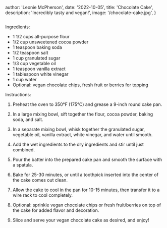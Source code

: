 
  author: 'Leonie McPherson',
  date: '2022-10-05',
  title: 'Chocolate Cake',
  description: 'Incredibly tasty and vegan!',
  image: '/chocolate-cake.jpg',
}


<Image className="rounded-xl w-full aspect-video object-cover max-w-2xl" width={500} height={500} src={meta.image} alt="" />

Ingredients:

- 1 1/2 cups all-purpose flour
- 1/2 cup unsweetened cocoa powder
- 1 teaspoon baking soda
- 1/2 teaspoon salt
- 1 cup granulated sugar
- 1/3 cup vegetable oil
- 1 teaspoon vanilla extract
- 1 tablespoon white vinegar
- 1 cup water
- Optional: vegan chocolate chips, fresh fruit or berries for topping

Instructions:

1. Preheat the oven to 350°F (175°C) and grease a 9-inch round cake pan.

2. In a large mixing bowl, sift together the flour, cocoa powder, baking soda, and salt.

3. In a separate mixing bowl, whisk together the granulated sugar, vegetable oil, vanilla extract, white vinegar, and water until smooth.

4. Add the wet ingredients to the dry ingredients and stir until just combined.

5. Pour the batter into the prepared cake pan and smooth the surface with a spatula.

6. Bake for 25-30 minutes, or until a toothpick inserted into the center of the cake comes out clean.

7. Allow the cake to cool in the pan for 10-15 minutes, then transfer it to a wire rack to cool completely.

8. Optional: sprinkle vegan chocolate chips or fresh fruit/berries on top of the cake for added flavor and decoration.

9. Slice and serve your vegan chocolate cake as desired, and enjoy!
